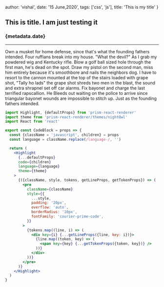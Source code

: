   author: 'vishal',
  date: '15 June,2020',
  tags: ['css', 'js'],
  title: 'This is my title'
}

## This is title. I am just testing it

<h3>{metadata.date}</h3>

***

Own a musket for home defense, since that's what the founding fathers intended. Four ruffians break into my house. "What the devil?" As I grab my powdered wig and Kentucky rifle. Blow a golf ball sized hole through the first man, he's dead on the spot. Draw my pistol on the second man, miss him entirely because it's smoothbore and nails the neighbors dog. I have to resort to the cannon mounted at the top of the stairs loaded with grape shot, "Tally ho lads" the grape shot shreds two men in the blast, the sound and extra shrapnel set off car alarms. Fix bayonet and charge the last terrified rapscallion. He Bleeds out waiting on the police to arrive since triangular bayonet wounds are impossible to stitch up. Just as the founding fathers intended.

```jsx
import Highlight, {defaultProps} from 'prism-react-renderer'
import theme from 'prism-react-renderer/themes/nightOwl'
import React from 'react'

export const CodeBlock = props => {
  const {className = 'javascript', children} = props
  const language = className.replace(/language-/, '')

  return (
    <Highlight
      {...defaultProps}
      code={children}
      language={language}
      theme={theme}
    >
      {({className, style, tokens, getLineProps, getTokenProps}) => (
        <pre
          className={className}
          style={{
            ...style,
            padding: '20px',
            overflow: 'auto',
            borderRadius: '10px',
            fontFamily: 'courier-prime-code',
          }}
        >
          {tokens.map((line, i) => (
            <div key={i} {...getLineProps({line, key: i})}>
              {line.map((token, key) => (
                <span key={key} {...getTokenProps({token, key})} />
              ))}
            </div>
          ))}
        </pre>
      )}
    </Highlight>
  )
}
```